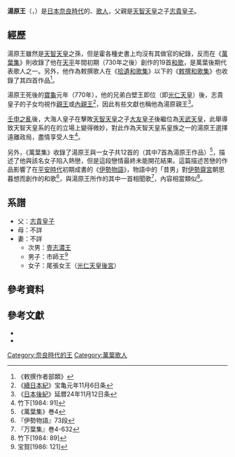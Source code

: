 {{東亞男性歷史人物
|名稱 = 湯原王
|身份 = {{Link-ja|王 (日本)|王 (皇族)|王}}
|國家 = 日本
|時代 = [[奈良時代|奈良時代]]
|主君 = [[天智天皇|天智天皇]]
|屆數 =
|最高職務 = 
|前任 =
|繼任 = 
|圖片名稱 = 
|圖片大小 = 
|圖片說明 = 
|氏 = 
|姓 = 
|羅馬拼音 = Yuharaō<br>Yuharanoōkimi
|假名 = {{lang|ja|ゆはらおう}}<br>{{lang|ja|ゆはらのおおきみ}}
|官職 = 
|位階 = 
|信仰 =
|出身地 =
|世系 = 
|初名 = 
|乳名 = <!--日本、朝鮮、琉球以外人物用-->
|幼名 = 
|別名 =
|法號 = 
|院號 = 
|其他名號 = 
|出生日期 = 
|出生地點 =
|逝世日期 = 
|逝世地點 = 
|廟號 =
|諡號 =
|墓葬 = 
|祠廟 =
|父親 = [[志貴皇子|志貴皇子]]
|嫡母 = 
|母親 = [[多紀皇女|多紀皇女]]（[[天武天皇|天武天皇]]之女）
|繼父=
|繼母=
|養父=
|養母=
|猶父= <!--日本人用-->
|烏帽子親= 
|正室 = 
|妻 = 
|繼室 =
|側室 =
|正室之父 = 
|正室之嫡母 =
|正室之母 =
|妻之父 = 
|妻之嫡母 =
|妻之母 =
|繼室之父 =
|繼室之嫡母 =
|繼室之母 =
|兄弟 = {{Link-ja|春日王 (志貴皇子之子)|春日王 (志貴皇子の子)|春日王}}<br>[[光仁天皇|光仁天皇]]<br>{{Link-ja|榎井王|榎井王}}<br>壹志王<br>
|姊妹 = 難波女王（後來為難波內親王）<br>海上女王<br>坂合部女王（後來為坂合部內親王，可能為{{Link-ja|文室大市|文室大市}}室）<br>衣縫女王（後來為衣縫內親王）<br>
|子 = [[壹志濃王|壹志濃王]]<br>市師王
|女 = 尾張女王（[[光仁天皇|光仁天皇]][[後宮|後宮]]）
|養子 = 
|養女 =
|猶子 = <!--日本人用-->
|婿養子 = <!--日本人用-->
|烏帽子子 = <!--日本人用-->
|繼子 =
|繼女 =
|其他親屬 = [[持統天皇|持統天皇]]（姑母）<br>[[元明天皇|元明天皇]]（姑母）<br>[[弘文天皇|弘文天皇]]（伯父）<br>[[文武天皇|文武天皇]]（表兄弟）<br>[[元正天皇|元正天皇]]（表姊妹）<br>[[淳仁天皇|淳仁天皇]]（表兄弟）<br>[[桓武天皇|桓武天皇]]（侄子）
|出身 = <!---此处指科举出身--->
|功名 = 
|經歷 = 
|著作 =
|注釋 =
}}

'''湯原王'''（{{jpn|j=湯原王|hg=ゆはらおう/ゆはらのおおきみ|rm=Yuharaō/Yuharanoōkimi}}，{{bd|？||？||catIdx=Yuharaō}}）是[[日本|日本]][[奈良時代|奈良時代]]的{{Link-ja|王 (日本)|王 (皇族)|王}}、[[歌人|歌人]]，父親是[[天智天皇|天智天皇]]之子[[志貴皇子|志貴皇子]]。

== 經歷 ==
湯原王雖然是[[天智天皇|天智天皇]]之孫，但是霍各種史書上均沒有其做官的紀錄，反而在《[[萬葉集|萬葉集]]》則收錄了他在[[天平_(聖武天皇)|天平]]年間初期（730年之後）創作的19首[[和歌|和歌]]，是萬葉後期代表歌人之一。另外，他作為敕撰歌人在《[[拾遺和歌集|拾遺和歌集]]》以下的《[[敕撰和歌集|敕撰和歌集]]》也收錄了其四首作品<ref>《敕撰作者部類》</ref>。

湯原王死後的[[寶龜|寶龜]]元年（770年），他的兄弟白壁王即位（即[[光仁天皇|光仁天皇]]）後，志貴皇子的子女均視作[[親王|親王]]或[[內親王|內親王]]<ref>《[[續日本紀|續日本紀]]》宝亀元年11月6日条</ref>，因此有些文獻也稱他為湯原親王<ref>《[[日本後紀|日本後紀]]》延暦24年11月12日条</ref>。

[[壬申之亂|壬申之亂]]後，大海人皇子在擊敗[[天智天皇|天智天皇]]之子[[大友皇子|大友皇子]]後繼位為[[天武天皇|天武天皇]]，此舉導致天智天皇系的{{Link-ja|王 (日本)|王 (皇族)|諸王}}在{{Link-ja|皇位繼承|皇位継承}}的立場上變得微妙，對此作為天智天皇系皇族之一的湯原王選擇遠離政局，盡情享受人生<ref>竹下[1984: 91]</ref>。

另外，《萬葉集》收錄了湯原王與一女子共12首的{{Link-ja|相聞|相聞|相聞歌}}（其中7首為湯原王作品）<ref>《萬葉集》巻4</ref>，描述了他與該名女子陷入熱戀，但是這段戀情最終未能開花結果。這篇描述苦戀的作品影響了在[[平安時代|平安時代]]初期成書的《[[伊勢物語|伊勢物語]]》，物語中的「昔男」對[[齋宮|伊勢齋宮]]朝思暮想而創作的和歌<ref>『伊勢物語』73段</ref>，與湯原王所作的其中一首相聞歌<ref>『万葉集』巻4-632</ref>，內容相當類似<ref>竹下[1984: 89]</ref>。

== 系譜 ==
*父：[[志貴皇子|志貴皇子]]
*母：不詳
*妻：不詳
**次男：[[壹志濃王|壹志濃王]]
**男子：市師王<ref>宝賀[1986: 121]</ref>
**女子：尾張女王（[[光仁天皇|光仁天皇]][[後宮|後宮]]）

==參考資料==
{{reflist}}

==參考文獻== 
*{{cite journal |editor=竹下數馬 |title=伊勢物語と湯原王・穂積皇子 |publisher=[[立正大學|立正大學]]文学部論叢 |year=1984 |id={{NCID|AN10342358}}}}
*{{cite book |editor={{Link-ja|寶賀壽男|宝賀寿男}} |title=古代氏族系譜集成 |publisher=古代氏族研究会 |year=1986 }}

{{DEFAULTSORT:Yuharaō}}
[[Category:奈良時代的王|Category:奈良時代的王]]
[[Category:萬葉歌人|Category:萬葉歌人]]